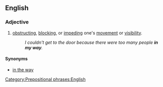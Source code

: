 ==English==
===Adjective===
{{en-adj|-}}
#[[obstructing]], [[blocking]], or [[impeding]] one's [[movement]] or [[visibility]].
#:''I couldn't get to the door because there were too many people '''in my way'''.'' 

====Synonyms====
*[[in the way]]

[[Category:Prepositional phrases:English]]